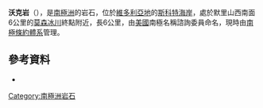 {{coord|76|14|S|161|36|E|display=title}}

'''沃克岩'''（{{lang-en|Walker Rocks}}），是[[南極洲|南極洲]]的岩石，位於[[維多利亞地|維多利亞地]]的[[斯科特海岸|斯科特海岸]]，處於默里山西南面6公里的[[莫森冰川|莫森冰川]]終點附近，長6公里，由[[美國|美國]]南極名稱諮詢委員命名，現時由[[南極條約體系|南極條約體系]]管理。

==參考資料==
*{{usgs-gazetteer}}

{{DEFAULTSORT:Walker Rocks}}
[[Category:南極洲岩石|Category:南極洲岩石]]


{{ScottCoast-geo-stub}}